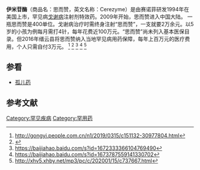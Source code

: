 {{Drugbox
| Verifiedfields = changed
| verifiedrevid = 458273717
| IUPAC_name = 人 β-[[葡萄糖脑苷脂酶|葡萄糖脑苷脂酶]]
| image = 
<!-- Clinical data -->
| tradename = Cerezyme
| Drugs.com = {{drugs.com|monograph|imiglucerase}}
| MedlinePlus = a601149
| licence_EU = yes
| licence_US = Imiglucerase
| pregnancy_category = 
| legal_US = Rx-only
| routes_of_administration = [[靜脈注射|靜脈注射]]
<!-- Pharmacokinetic data -->
| bioavailability = 
| protein_bound = 
| metabolism = 主要是[[蛋白酶解|蛋白酶解]]
| elimination_half-life = 3.6–10.4 分钟
<!-- Identifiers -->
| ChemSpiderID_Ref = {{chemspidercite|changed|chemspider}}
| ChemSpiderID = none
| CAS_number_Ref = {{cascite|changed|CAS}}
| CAS_number = 154248-97-2
| ATC_prefix = A16
| ATC_suffix = AB02
| ATC_supplemental = 
| PubChem = 
| DrugBank_Ref = {{drugbankcite|correct|drugbank}}
| DrugBank = DB00053
| UNII_Ref = {{fdacite|correct|FDA}}
| UNII = Q6U6J48BWY
| KEGG_Ref = {{keggcite|correct|kegg}}
| KEGG = D02810
| ChEMBL_Ref = {{ebicite|changed|EBI}}
| ChEMBL = 1201632
<!-- Chemical data -->
| C=2532 | H=3854 | N=672 | O=711 | S=16
| molecular_weight = 55597.4 (un[[glycosylate|glycosylate]]d)
}}
'''伊米苷酶'''（商品名：思而赞，英文名称：Cerezyme）是由赛诺菲研发1994年在美国上市，罕见病[[戈谢病|戈谢病]]注射剂特效药。2009年开始，思而赞进入中国大陆。
一瓶思而赞是400单位。戈谢病治疗时需终身注射“思而赞”，一支就要2万余元。以5岁的小孩为例每月需打4针，每年花费近100万元。“思而赞”尚未列入基本医保目录。但2016年缙云县将思而赞纳入当地罕见病用药保障，每年上百万元的医疗费用，个人只需自付3万元。
<ref>http://gongyi.people.com.cn/n1/2019/0315/c151132-30977804.html</ref>
<ref>{{Cite web |url=http://www.infzm.com/contents/174670 |title=存档副本 |access-date=2020-09-09 |archive-date=2020-01-30 |archive-url=https://web.archive.org/web/20200130232919/http://www.infzm.com/contents/174670 |dead-url=no }}</ref>
<ref>https://baijiahao.baidu.com/s?id=1672333366104769490</ref>
<ref>https://baijiahao.baidu.com/s?id=1673787559141330702</ref>
<ref>http://xhv5.xhby.net/mp3/pc/c/202001/15/c737667.html</ref>

==参看==
*[[孤儿药|孤儿药]]

==参考文献==
{{reflist}}
{{其它消化道和代谢药物}}

[[Category:罕见疾病|Category:罕见疾病]]
[[Category:罕用药|Category:罕用药]]